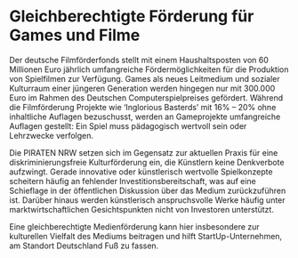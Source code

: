 = Gleichberechtigte Förderung für Games und Filme =

Der deutsche Filmförderfonds stellt mit einem Haushaltsposten von 60 Millionen Euro jährlich umfangreiche Fördermöglichkeiten für die Produktion von Spielfilmen zur Verfügung. Games als neues Leitmedium und sozialer Kulturraum einer jüngeren Generation werden hingegen nur mit 300.000 Euro im Rahmen des Deutschen Computerspielpreises gefördert. Während die Filmförderung Projekte wie ‘Inglorious Basterds’ mit 16% – 20% ohne inhaltliche Auflagen bezuschusst, werden an Gameprojekte umfangreiche Auflagen gestellt: Ein Spiel muss pädagogisch wertvoll sein oder Lehrzwecke verfolgen.

Die PIRATEN NRW setzen sich im Gegensatz zur aktuellen Praxis für eine diskriminierungsfreie Kulturförderung ein, die Künstlern keine Denkverbote aufzwingt. Gerade innovative oder künstlerisch wertvolle Spielkonzepte scheitern häufig an fehlender Investitionsbereitschaft, was auf eine Schieflage in der öffentlichen Diskussion über das Medium zurückzuführen ist. Darüber hinaus werden künstlerisch anspruchsvolle Werke häufig unter marktwirtschaftlichen Gesichtspunkten nicht von Investoren unterstützt.

Eine gleichberechtigte Medienförderung kann hier insbesondere zur kulturellen Vielfalt des Mediums beitragen und hilft StartUp-Unternehmen, am Standort Deutschland Fuß zu fassen.
